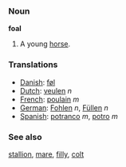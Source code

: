 === Noun ===

'''foal'''

#A young [[horse]].

=== Translations ===
*[[Danish]]: [[føl]]
*[[Dutch]]: [[veulen]] ''n''
*[[French]]: [[poulain]] ''m''
*[[German]]: [[Fohlen]] ''n'', [[Füllen]] ''n''
*[[Spanish]]: [[potranco]] ''m'', [[potro]] ''m''

=== See also ===
[[stallion]], [[mare]], [[filly]], [[colt]]